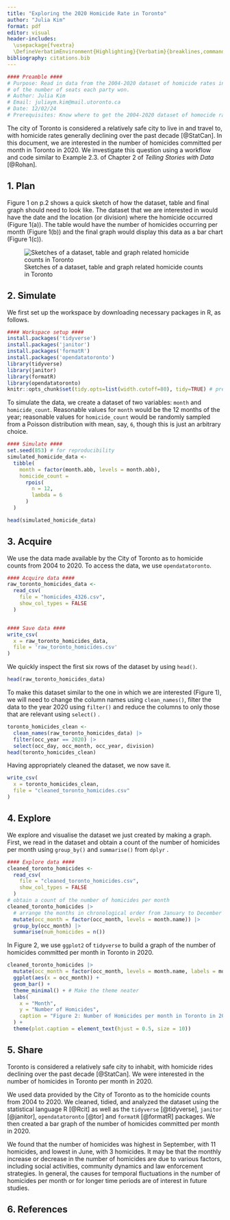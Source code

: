 ```yaml
---
title: "Exploring the 2020 Homicide Rate in Toronto"
author: "Julia Kim"
format: pdf
editor: visual
header-includes:
  \usepackage{fvextra}
  \DefineVerbatimEnvironment{Highlighting}{Verbatim}{breaklines,commandchars=\\\{\}}
bibliography: citations.bib
---
```


```r
#### Preamble ####
# Purpose: Read in data from the 2004-2020 dataset of homicide rates in Toronto and make a graph 
# of the number of seats each party won.
# Author: Julia Kim
# Email: juliaym.kim@mail.utoronto.ca
# Date: 12/02/24
# Prerequisites: Know where to get the 2004-2020 dataset of homocide rates in Toronto. 
```

The city of Toronto is considered a relatively safe city to live in and travel to, with homicide rates generally declining over the past decade [@StatCan]. In this document, we are interested in the number of homicides committed per month in Toronto in 2020. We investigate this question using a workflow and code similar to Example 2.3. of Chapter 2 of *Telling Stories with Data* [@Rohan].

## 1. Plan

Figure 1 on p.2 shows a quick sketch of how the dataset, table and final graph should need to look like. The dataset that we are interested in would have the date and the location (or division) where the homicide occurred (Figure 1(a)). The table would have the number of homicides occurring per month (Figure 1(b)) and the final graph would display this data as a bar chart (Figure 1(c)).

![Sketches of a dataset, table and graph related homicide counts in Toronto](figure.png)

## 2. Simulate

We first set up the workspace by downloading necessary packages in R, as follows.

```r
#### Workspace setup ####
install.packages('tidyverse')
install.packages('janitor')
install.packages('formatR')
install.packages('opendatatoronto')
library(tidyverse)
library(janitor)
library(formatR)
library(opendatatoronto)
knitr::opts_chunk$set(tidy.opts=list(width.cutoff=80), tidy=TRUE) # prevent source code from running off PDF page 
```

To simulate the data, we create a dataset of two variables: `month` and `homicide_count`. Reasonable values for `month` would be the 12 months of the year; reasonable values for `homicide_count` would be randomly sampled from a Poisson distribution with mean, say, `6`, though this is just an arbitrary choice.

```r
#### Simulate #### 
set.seed(853) # for reproducibility
simulated_homicide_data <- 
  tibble(
    month = factor(month.abb, levels = month.abb),
    homicide_count = 
      rpois(
        n = 12,
        lambda = 6
      )
  )

head(simulated_homicide_data)
```

## 3. Acquire

We use the data made available by the City of Toronto as to homicide counts from 2004 to 2020. To access the data, we use `opendatatoronto`.

```r
#### Acquire data ####
raw_toronto_homicides_data <- 
  read_csv(
    file = "homicides_4326.csv",
    show_col_types = FALSE
  )


#### Save data #### 
write_csv(
  x = raw_toronto_homicides_data,
  file = 'raw_toronto_homicides.csv'
)
```

We quickly inspect the first six rows of the dataset by using `head()`.

```r
head(raw_toronto_homicides_data)
```

To make this dataset similar to the one in which we are interested (Figure 1), we will need to change the column names using `clean_names()`, filter the data to the year 2020 using `filter()` and reduce the columns to only those that are relevant using `select()` .

```r
toronto_homicides_clean <- 
  clean_names(raw_toronto_homicides_data) |> 
  filter(occ_year == 2020) |> 
  select(occ_day, occ_month, occ_year, division)
head(toronto_homicides_clean)
```

Having appropriately cleaned the dataset, we now save it.

```r
write_csv(
  x = toronto_homicides_clean,
  file = "cleaned_toronto_homicides.csv"
)
```

## 4. Explore

We explore and visualise the dataset we just created by making a graph. First, we read in the dataset and obtain a count of the number of homicides per month using `group_by()` and `summarise()` from `dplyr` .

```r
#### Explore data ####
cleaned_toronto_homicides <-  
  read_csv(
    file = "cleaned_toronto_homicides.csv", 
    show_col_types = FALSE
  )
# obtain a count of the number of homicides per month 
cleaned_toronto_homicides |> 
  # arrange the months in chronological order from January to December
  mutate(occ_month = factor(occ_month, levels = month.name)) |> 
  group_by(occ_month) |> 
  summarise(num_homicides = n())
```

In Figure 2, we use `ggplot2` of `tidyverse` to build a graph of the number of homicides committed per month in Toronto in 2020.

```r
cleaned_toronto_homicides |>
  mutate(occ_month = factor(occ_month, levels = month.name, labels = month.abb)) |> 
  ggplot(aes(x = occ_month)) +
  geom_bar() +
  theme_minimal() + # Make the theme neater
  labs(
    x = "Month",
    y = "Number of Homicides", 
    caption = "Figure 2: Number of Homicides per month in Toronto in 2020"
  ) + 
  theme(plot.caption = element_text(hjust = 0.5, size = 10)) 
```

## 5. Share

Toronto is considered a relatively safe city to inhabit, with homicide rides declining over the past decade [@StatCan]. We were interested in the number of homicides in Toronto per month in 2020.

We used data provided by the City of Toronto as to the homicide counts from 2004 to 2020. We cleaned, tidied, and analyzed the dataset using the statistical language R [@Rcit] as well as the `tidyverse` [@tidyverse], `janitor` [@janitor], `opendatatoronto` [@tor] and `formatR` [@formatR] packages. We then created a bar graph of the number of homicides committed per month in 2020.

We found that the number of homicides was highest in September, with 11 homicides, and lowest in June, with 3 homicides. It may be that the monthly increase or decrease in the number of homicides are due to various factors, including social activities, community dynamics and law enforcement strategies. In general, the causes for temporal fluctuations in the number of homicides per month or for longer time periods are of interest in future studies.

## 6. References

